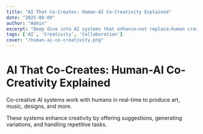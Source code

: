 ```yaml
---
title: "AI That Co-Creates: Human-AI Co-Creativity Explained"
date: "2025-08-09"
author: "Admin"
excerpt: "Deep dive into AI systems that enhance—not replace—human creativity."
tags: ['AI', 'Creativity', 'Collaboration']
cover: "/human-ai-co-creativity.png"
---
```


# AI That Co-Creates: Human-AI Co-Creativity Explained

Co-creative AI systems work with humans in real-time to produce art, music, designs, and more.

These systems enhance creativity by offering suggestions, generating variations, and handling repetitive tasks.

